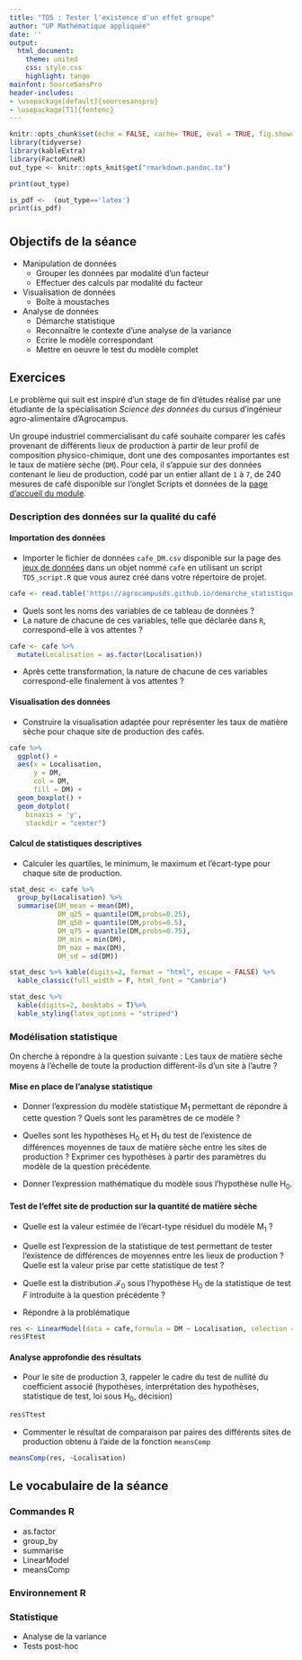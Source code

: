 ```yaml
---
title: "TD5 : Tester l'existence d'un effet groupe"
author: "UP Mathématique appliquée"
date: ''
output:
  html_document:
    theme: united
    css: style.css
    highlight: tango
mainfont: SourceSansPro
header-includes:
- \usepackage[default]{sourcesanspro}
- \usepackage[T1]{fontenc}
---
```



```r
knitr::opts_chunk$set(echo = FALSE, cache= TRUE, eval = TRUE, fig.show='hide', message = FALSE, warning = FALSE, results = 'hide' )
library(tidyverse)
library(kableExtra)
library(FactoMineR)
out_type <- knitr::opts_knit$get("rmarkdown.pandoc.to")

```

```r
print(out_type)

is_pdf <-  (out_type=='latex')
print(is_pdf)
```

# {.tabset .tabset-fade .tabset-pills}

##  Objectifs de la séance  

* Manipulation de données
  - Grouper les données par modalité d'un facteur
  - Effectuer des calculs par modalité du facteur
* Visualisation de données
  - Boîte à moustaches
* Analyse de données
  - Démarche statistique 
  - Reconnaître le contexte d'une analyse de la variance
  - Ecrire le modèle correspondant
  - Mettre en oeuvre le test du modèle complet

## Exercices 

 Le problème qui suit est inspiré d'un stage de fin d'études réalisé par une étudiante de la spécialisation  *Science des données* du cursus d'ingénieur agro-alimentaire d'Agrocampus.
 
Un groupe industriel commercialisant du café souhaite comparer les cafés provenant de différents lieux de production à partir de leur profil de composition physico-chimique, dont une des composantes importantes est le taux de matière sèche (`DM`). Pour cela, il s'appuie sur des données contenant le lieu de production, codé par un entier allant de `1` à `7`, de 240 mesures de café disponible sur l'onglet Scripts et données de la [page d'accueil du module](https://agrocampusds.github.io/demarche_statistique/index.html).

### Description des données sur la qualité du  café

#### Importation des données

* Importer le fichier de données `cafe_DM.csv` disponible sur la page des [jeux de données ](index.html) dans un  objet nommé `cafe`  en utilisant un script `TD5_script.R` que vous aurez créé dans votre répertoire de projet.

```r
cafe <- read.table('https://agrocampusds.github.io/demarche_statistique/cafe_DM.csv', sep = ';' , stringsAsFactors = TRUE, header = TRUE)
```

* Quels sont les noms des variables de ce tableau de données ?
* La nature de chacune de ces variables, telle que déclarée dans `R`, correspond-elle à vos attentes ?


```r
cafe <- cafe %>% 
  mutate(Localisation = as.factor(Localisation))
```

* Après cette transformation, la nature de chacune de ces variables correspond-elle finalement à vos attentes ?  

#### Visualisation des données

* Construire la visualisation adaptée pour représenter les taux de matière sèche pour chaque site de production des cafés.

```r
cafe %>%
  ggplot() +
  aes(x = Localisation,
      y = DM,
      col = DM,
      fill = DM) +
  geom_boxplot() + 
  geom_dotplot(
    binaxis = 'y', 
    stackdir = "center")
```

#### Calcul de statistiques descriptives


* Calculer les quartiles, le minimum, le maximum et l'écart-type pour chaque site de production.

```r
stat_desc <- cafe %>% 
  group_by(Localisation) %>% 
  summarise(DM_mean = mean(DM),
            DM_q25 = quantile(DM,probs=0.25),
            DM_q50 = quantile(DM,probs=0.5),
            DM_q75 = quantile(DM,probs=0.75),
            DM_min = min(DM),
            DM_max = max(DM),
            DM_sd = sd(DM))
```

```r
stat_desc %>% kable(digits=2, format = "html", escape = FALSE) %>%
  kable_classic(full_width = F, html_font = "Cambria")
```

```r
stat_desc %>% 
  kable(digits=2, booktabs = T)%>%
  kable_styling(latex_options = "striped")
```

### Modélisation statistique

On cherche à répondre à la question suivante : Les taux de matière sèche moyens à l'échelle de toute la production diffèrent-ils d'un site à l'autre ?

#### Mise en place de l'analyse statistique

* Donner l'expression du modèle statistique M$_1$ permettant de répondre à cette question ? Quels sont les paramètres de ce modèle ?

* Quelles sont les hypothèses H$_{0}$ et H$_{1}$ du test de l'existence de différences moyennes de taux de matière sèche entre les sites de production ? Exprimer ces hypothèses à partir des paramètres du modèle de la question précédente.

* Donner l'expression mathématique du modèle sous l'hypothèse nulle H$_0$.

#### Test de l'effet site de production sur la quantité de matière sèche

* Quelle est la valeur estimée de l'écart-type résiduel du modèle M$_{1}$ ?

*  Quelle est l'expression de la statistique de test permettant de tester l'existence de différences de moyennes entre les lieux de production ? Quelle est la valeur prise par cette statistique de test ?

* Quelle est la distribution $\mathcal{F}_{0}$ sous l'hypothèse H$_{0}$ de la statistique de test $F$ introduite à la question précédente ?

* Répondre à la problématique 

```r
res <- LinearModel(data = cafe,formula = DM ~ Localisation, selection = "none")
res$Ftest
```

#### Analyse approfondie des résultats

* Pour le site de production 3, rappeler le cadre du test de nullité du coefficient associé (hypothèses, interprétation des hypothèses, statistique de test, loi sous H$_0$, décision)

```r
res$Ttest
```

* Commenter le résultat de comparaison par paires des différents sites de production obtenu à l'aide de la fonction `meansComp`

```r
meansComp(res, ~Localisation)
```

## Le vocabulaire de la séance

### Commandes R
- as.factor
- group_by
- summarise
- LinearModel
- meansComp

### Environnement R


### Statistique 
- Analyse de la variance
- Tests post-hoc
